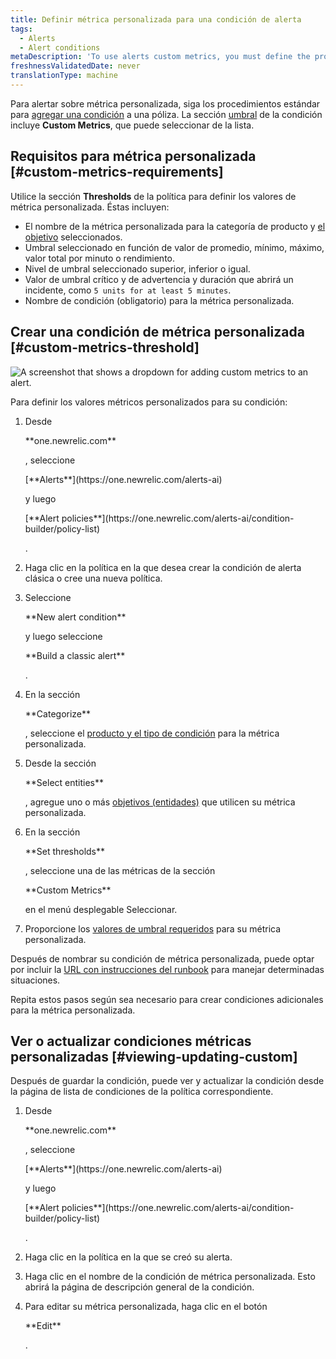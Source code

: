 ```yaml
---
title: Definir métrica personalizada para una condición de alerta
tags:
  - Alerts
  - Alert conditions
metaDescription: 'To use alerts custom metrics, you must define the product and entity, select the exact custom metric name, and define the thresholds.'
freshnessValidatedDate: never
translationType: machine
---
```


Para alertar sobre métrica personalizada, siga los procedimientos estándar para [agregar una condición](/docs/alerts-applied-intelligence/new-relic-alerts/alert-conditions/create-alert-conditions) a una póliza. La sección [umbral](/docs/alerts-applied-intelligence/new-relic-alerts/advanced-alerts/advanced-techniques/set-thresholds-alert-condition) de la condición incluye <DNT>**Custom Metrics**</DNT>, que puede seleccionar de la lista.

## Requisitos para métrica personalizada [#custom-metrics-requirements]

Utilice la sección <DNT>**Thresholds**</DNT> de la política para definir los valores de métrica personalizada. Éstas incluyen:

* El nombre de la métrica personalizada para la categoría de producto y [el objetivo](/docs/alerts/new-relic-alerts-beta/configuring-alert-policies/select-product-targets-alert-condition) seleccionados.
* Umbral seleccionado en función de valor de promedio, mínimo, máximo, valor total por minuto o rendimiento.
* Nivel de umbral seleccionado superior, inferior o igual.
* Valor de umbral crítico y de advertencia y duración que abrirá un incidente, como `5 units for at least 5 minutes`.
* Nombre de condición (obligatorio) para la métrica personalizada.

## Crear una condición de métrica personalizada [#custom-metrics-threshold]

<img
  title="Set custom metrics on your alerts"
  alt="A screenshot that shows a dropdown for adding custom metrics to an alert."
  src="/images/alerts_screenshot-crop_custom-metrics.webp"
/>

Para definir los valores métricos personalizados para su condición:

1. Desde

   <DNT>
     **one.newrelic.com**
   </DNT>

   , seleccione

   <DNT>
     [**Alerts**](https://one.newrelic.com/alerts-ai)
   </DNT>

   y luego

   <DNT>
     [**Alert policies**](https://one.newrelic.com/alerts-ai/condition-builder/policy-list)
   </DNT>

   .

2. Haga clic en la política en la que desea crear la condición de alerta clásica o cree una nueva política.

3. Seleccione

   <DNT>
     **New alert condition**
   </DNT>

   y luego seleccione

   <DNT>
     **Build a classic alert**
   </DNT>

   .

4. En la sección

   <DNT>
     **Categorize**
   </DNT>

   , seleccione el [producto y el tipo de condición](/docs/alerts-applied-intelligence/new-relic-alerts/alert-conditions/create-alert-conditions) para la métrica personalizada.

5. Desde la sección

   <DNT>
     **Select entities**
   </DNT>

   , agregue uno o más [objetivos (entidades)](/docs/alerts/new-relic-alerts-beta/configuring-alert-policies/select-product-targets-alert-condition) que utilicen su métrica personalizada.

6. En la sección

   <DNT>
     **Set thresholds**
   </DNT>

   , seleccione una de las métricas de la sección

   <DNT>
     **Custom Metrics**
   </DNT>

   en el menú desplegable Seleccionar.

7. Proporcione los [valores de umbral requeridos](#custom-metrics-requirements) para su métrica personalizada.

Después de nombrar su condición de métrica personalizada, puede optar por incluir la [URL con instrucciones del runbook](/docs/alerts-applied-intelligence/new-relic-alerts/advanced-alerts/understand-technical-concepts/provide-runbook-instructions-alert-activity) para manejar determinadas situaciones.

Repita estos pasos según sea necesario para crear condiciones adicionales para la métrica personalizada.

## Ver o actualizar condiciones métricas personalizadas [#viewing-updating-custom]

Después de guardar la condición, puede ver y actualizar la condición desde la página de lista de condiciones de la política correspondiente.

1. Desde

   <DNT>
     **one.newrelic.com**
   </DNT>

   , seleccione

   <DNT>
     [**Alerts**](https://one.newrelic.com/alerts-ai)
   </DNT>

   y luego

   <DNT>
     [**Alert policies**](https://one.newrelic.com/alerts-ai/condition-builder/policy-list)
   </DNT>

   .

2. Haga clic en la política en la que se creó su alerta.

3. Haga clic en el nombre de la condición de métrica personalizada. Esto abrirá la página de descripción general de la condición.

4. Para editar su métrica personalizada, haga clic en el botón

   <DNT>
     **Edit**
   </DNT>

   .
